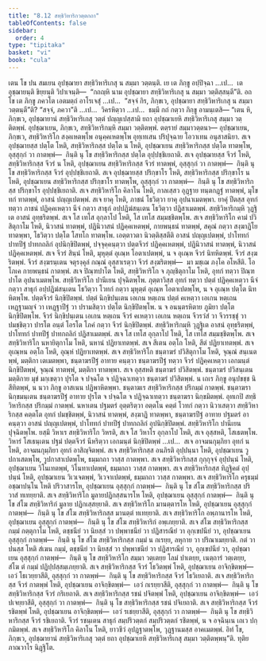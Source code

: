 ```yaml
---
title: "8.12 สทฺธิวิหาริกวตฺตกถา"
tableOfContents: false
sidebar:
  order: 4
type: "tipitaka"
basket: "vi"
book: "cula"
---
```



<DynamicBreadcrumb />

<Division number="377" book="cula">

<Paragraph number="1725" book="cula">
เตน โข ปน สมเยน อุปชฺฌายา สทฺธิวิหาริเกสุ น สมฺมา วตฺตนฺติ. เย เต ภิกฺขู อปฺปิจฺฉา …เป…  เต อุชฺฌายนฺติ ขิยฺยนฺติ วิปาเจนฺติ—  “กถญฺหิ นาม อุปชฺฌายา สทฺธิวิหาริเกสุ น สมฺมา วตฺติสฺสนฺตี”ติ. อถ โข เต ภิกฺขู ภควโต เอตมตฺถํ อาโรเจสุํ …เป…  “สจฺจํ กิร, ภิกฺขเว, อุปชฺฌายา สทฺธิวิหาริเกสุ น สมฺมา วตฺตนฺตี”ติ? “สจฺจํ, ภควา”ติ …เป…  วิครหิตฺวา …เป…  ธมฺมึ กถํ กตฺวา ภิกฺขู อามนฺเตสิ—
</Paragraph>

</Division>
<Division number="378" book="cula">

<Paragraph number="1726" book="cula">
“เตน หิ, ภิกฺขเว, อุปชฺฌายานํ สทฺธิวิหาริเกสุ วตฺตํ ปญฺญเปสฺสามิ ยถา อุปชฺฌาเยหิ สทฺธิวิหาริเกสุ สมฺมา วตฺติตพฺพํ. อุปชฺฌาเยน, ภิกฺขเว, สทฺธิวิหาริกมฺหิ สมฺมา วตฺติตพฺพํ. ตตฺรายํ สมฺมาวตฺตนา—
</Paragraph>

<Paragraph number="1727" book="cula">
อุปชฺฌาเยน, ภิกฺขเว, สทฺธิวิหาริโก สงฺคเหตพฺโพ อนุคฺคเหตพฺโพ อุทฺเทเสน ปริปุจฺฉาย โอวาเทน อนุสาสนิยา. สเจ อุปชฺฌายสฺส ปตฺโต โหติ, สทฺธิวิหาริกสฺส ปตฺโต น โหติ, อุปชฺฌาเยน สทฺธิวิหาริกสฺส ปตฺโต ทาตพฺโพ, อุสฺสุกฺกํ วา กาตพฺพํ—  กินฺติ นุ โข สทฺธิวิหาริกสฺส ปตฺโต อุปฺปชฺชิเยถาติ. สเจ อุปชฺฌายสฺส จีวรํ โหติ, สทฺธิวิหาริกสฺส จีวรํ น โหติ, อุปชฺฌาเยน สทฺธิวิหาริกสฺส จีวรํ ทาตพฺพํ, อุสฺสุกฺกํ วา กาตพฺพํ—  กินฺติ นุ โข สทฺธิวิหาริกสฺส จีวรํ อุปฺปชฺชิเยถาติ. สเจ อุปชฺฌายสฺส ปริกฺขาโร โหติ, สทฺธิวิหาริกสฺส ปริกฺขาโร น โหติ, อุปชฺฌาเยน สทฺธิวิหาริกสฺส ปริกฺขาโร ทาตพฺโพ, อุสฺสุกฺกํ วา กาตพฺพํ—  กินฺติ นุ โข สทฺธิวิหาริกสฺส ปริกฺขาโร อุปฺปชฺชิเยถาติ.
</Paragraph>

<Paragraph number="1728" book="cula">
สเจ สทฺธิวิหาริโก คิลาโน โหติ, กาลเสฺสว อุฏฺฐาย ทนฺตกฏฺฐํ ทาตพฺพํ, มุโขทกํ ทาตพฺพํ, อาสนํ ปญฺญเปตพฺพํ. สเจ ยาคุ โหติ, ภาชนํ โธวิตฺวา ยาคุ อุปนาเมตพฺพา. ยาคุํ ปีตสฺส อุทกํ ทตฺวา ภาชนํ ปฏิคฺคเหตฺวา นีจํ กตฺวา สาธุกํ อปฺปฏิฆํสนฺเตน โธวิตฺวา ปฏิสาเมตพฺพํ. สทฺธิวิหาริกมฺหิ วุฏฺฐิเต อาสนํ อุทฺธริตพฺพํ. สเจ โส เทโส อุกฺลาโป โหติ, โส เทโส สมฺมชฺชิตพฺโพ.
</Paragraph>

<Paragraph number="1729" book="cula">
สเจ สทฺธิวิหาริโก คามํ ปวิสิตุกาโม โหติ, นิวาสนํ ทาตพฺพํ, ปฏินิวาสนํ ปฏิคฺคเหตพฺพํ, กายพนฺธนํ ทาตพฺพํ, สคุณํ กตฺวา สงฺฆาฏิโย ทาตพฺพา, โธวิตฺวา ปตฺโต โสทโก ทาตพฺโพ.
</Paragraph>

<Paragraph number="1730" book="cula">
เอตฺตาวตา นิวตฺติสฺสตีติ อาสนํ ปญฺญเปตพฺพํ, ปาโททกํ ปาทปีฐํ ปาทกถลิกํ อุปนิกฺขิปิตพฺพํ, ปจฺจุคฺคนฺตฺวา ปตฺตจีวรํ ปฏิคฺคเหตพฺพํ, ปฏินิวาสนํ ทาตพฺพํ, นิวาสนํ ปฏิคฺคเหตพฺพํ. สเจ จีวรํ สินฺนํ โหติ, มุหุตฺตํ อุเณฺห โอตาเปตพฺพํ, น จ อุเณฺห จีวรํ นิทหิตพฺพํ. จีวรํ สงฺฆริตพฺพํ. จีวรํ สงฺฆรนฺเตน จตุรงฺคุลํ กณฺณํ อุสฺสาเรตฺวา จีวรํ สงฺฆริตพฺพํ—  มา มชฺเฌ ภงฺโค อโหสีติ. โอโภเค กายพนฺธนํ กาตพฺพํ.
</Paragraph>

<Paragraph number="1731" book="cula">
สเจ ปิณฺฑปาโต โหติ, สทฺธิวิหาริโก จ ภุญฺชิตุกาโม โหติ, อุทกํ ทตฺวา ปิณฺฑปาโต อุปนาเมตพฺโพ. สทฺธิวิหาริโก ปานีเยน ปุจฺฉิตพฺโพ. ภุตฺตาวิสฺส อุทกํ ทตฺวา ปตฺตํ ปฏิคฺคเหตฺวา นีจํ กตฺวา สาธุกํ อปฺปฏิฆํสนฺเตน โธวิตฺวา โวทกํ กตฺวา มุหุตฺตํ อุเณฺห โอตาเปตพฺโพ, น จ อุเณฺห ปตฺโต นิทหิตพฺโพ. ปตฺตจีวรํ นิกฺขิปิตพฺพํ. ปตฺตํ นิกฺขิปนฺเตน เอเกน หตฺเถน ปตฺตํ คเหตฺวา เอเกน หตฺเถน เหฏฺฐามญฺจํ วา เหฏฺฐาปีฐํ วา ปรามสิตฺวา ปตฺโต นิกฺขิปิตพฺโพ. น จ อนนฺตรหิตาย ภูมิยา ปตฺโต นิกฺขิปิตพฺโพ. จีวรํ นิกฺขิปนฺเตน เอเกน หตฺเถน จีวรํ คเหตฺวา เอเกน หตฺเถน จีวรวํสํ วา จีวรรชฺชุํ วา ปมชฺชิตฺวา ปารโต อนฺตํ โอรโต โภคํ กตฺวา จีวรํ นิกฺขิปิตพฺพํ. สทฺธิวิหาริกมฺหิ วุฏฺฐิเต อาสนํ อุทฺธริตพฺพํ, ปาโททกํ ปาทปีฐํ ปาทกถลิกํ ปฏิสาเมตพฺพํ. สเจ โส เทโส อุกฺลาโป โหติ, โส เทโส สมฺมชฺชิตพฺโพ.
</Paragraph>

<Paragraph number="1732" book="cula">
สเจ สทฺธิวิหาริโก นหายิตุกาโม โหติ, นหานํ ปฏิยาเทตพฺพํ. สเจ สีเตน อตฺโถ โหติ, สีตํ ปฏิยาเทตพฺพํ. สเจ อุเณฺหน อตฺโถ โหติ, อุณฺหํ ปฏิยาเทตพฺพํ.
</Paragraph>

<Paragraph number="1733" book="cula">
สเจ สทฺธิวิหาริโก ชนฺตาฆรํ ปวิสิตุกาโม โหติ, จุณฺณํ สนฺเนตพฺพํ, มตฺติกา เตเมตพฺพา, ชนฺตาฆรปีฐํ อาทาย คนฺตฺวา ชนฺตาฆรปีฐํ ทตฺวา จีวรํ ปฏิคฺคเหตฺวา เอกมนฺตํ นิกฺขิปิตพฺพํ, จุณฺณํ ทาตพฺพํ, มตฺติกา ทาตพฺพา. สเจ อุสฺสหติ ชนฺตาฆรํ ปวิสิตพฺพํ. ชนฺตาฆรํ ปวิสนฺเตน มตฺติกาย มุขํ มกฺเขตฺวา ปุรโต จ ปจฺฉโต จ ปฏิจฺฉาเทตฺวา ชนฺตาฆรํ ปวิสิตพฺพํ. น เถเร ภิกฺขู อนุปขชฺช นิสีทิตพฺพํ, น นวา ภิกฺขู อาสเนน ปฏิพาหิตพฺพา. ชนฺตาฆเร สทฺธิวิหาริกสฺส ปริกมฺมํ กาตพฺพํ. ชนฺตาฆรา นิกฺขมนฺเตน ชนฺตาฆรปีฐํ อาทาย ปุรโต จ ปจฺฉโต จ ปฏิจฺฉาเทตฺวา ชนฺตาฆรา นิกฺขมิตพฺพํ.
</Paragraph>

<Paragraph number="1734" book="cula">
อุทเกปิ สทฺธิวิหาริกสฺส ปริกมฺมํ กาตพฺพํ. นหาเตน ปฐมตรํ อุตฺตริตฺวา อตฺตโน คตฺตํ โวทกํ กตฺวา นิวาเสตฺวา สทฺธิวิหาริกสฺส คตฺตโต อุทกํ ปมชฺชิตพฺพํ, นิวาสนํ ทาตพฺพํ, สงฺฆาฏิ ทาตพฺพา, ชนฺตาฆรปีฐํ อาทาย ปฐมตรํ อาคนฺตฺวา อาสนํ ปญฺญเปตพฺพํ, ปาโททกํ ปาทปีฐํ ปาทกถลิกํ อุปนิกฺขิปิตพฺพํ. สทฺธิวิหาริโก ปานีเยน ปุจฺฉิตพฺโพ.
</Paragraph>

<Paragraph number="1735" book="cula">
ยสฺมึ วิหาเร สทฺธิวิหาริโก วิหรติ, สเจ โส วิหาโร อุกฺลาโป โหติ, สเจ อุสฺสหติ, โสเธตพฺโพ. วิหารํ โสเธนฺเตน ปฐมํ ปตฺตจีวรํ นีหริตฺวา เอกมนฺตํ นิกฺขิปิตพฺพํ …เป…  สเจ อาจมนกุมฺภิยา อุทกํ น โหติ, อาจมนกุมฺภิยา อุทกํ อาสิญฺจิตพฺพํ.
</Paragraph>

<Paragraph number="1736" book="cula">
สเจ สทฺธิวิหาริกสฺส อนภิรติ อุปฺปนฺนา โหติ, อุปชฺฌาเยน วูปกาเสตพฺโพ, วูปกาสาเปตพฺโพ, ธมฺมกถา วาสฺส กาตพฺพา. สเจ สทฺธิวิหาริกสฺส กุกฺกุจฺจํ อุปฺปนฺนํ โหติ, อุปชฺฌาเยน วิโนเทตพฺพํ, วิโนทาเปตพฺพํ, ธมฺมกถา วาสฺส กาตพฺพา. สเจ สทฺธิวิหาริกสฺส ทิฏฺฐิคตํ อุปฺปนฺนํ โหติ, อุปชฺฌาเยน วิเวเจตพฺพํ, วิเวจาเปตพฺพํ, ธมฺมกถา วาสฺส กาตพฺพา. สเจ สทฺธิวิหาริโก ครุธมฺมํ อชฺฌาปนฺโน โหติ ปริวาสารโห, อุปชฺฌาเยน อุสฺสุกฺกํ กาตพฺพํ—  กินฺติ นุ โข สํโฆ สทฺธิวิหาริกสฺส ปริวาสํ ทเทยฺยาติ. สเจ สทฺธิวิหาริโก มูลายปฏิกสฺสนารโห โหติ, อุปชฺฌาเยน อุสฺสุกฺกํ กาตพฺพํ—  กินฺติ นุ โข สํโฆ สทฺธิวิหาริกํ มูลาย ปฏิกเสฺสยฺยาติ. สเจ สทฺธิวิหาริโก มานตฺตารโห โหติ, อุปชฺฌาเยน อุสฺสุกฺกํ กาตพฺพํ—  กินฺติ นุ โข สํโฆ สทฺธิวิหาริกสฺส มานตฺตํ ทเทยฺยาติ. สเจ สทฺธิวิหาริโก อพฺภานารโห โหติ, อุปชฺฌาเยน อุสฺสุกฺกํ กาตพฺพํ—  กินฺติ นุ โข สํโฆ สทฺธิวิหาริกํ อพฺเภยฺยาติ. สเจ สํโฆ สทฺธิวิหาริกสฺส กมฺมํ กตฺตุกาโม โหติ, ตชฺชนียํ วา นิยสฺสํ วา ปพฺพาชนียํ วา ปฏิสารณียํ วา อุกฺเขปนียํ วา, อุปชฺฌาเยน อุสฺสุกฺกํ กาตพฺพํ—  กินฺติ นุ โข สํโฆ สทฺธิวิหาริกสฺส กมฺมํ น กเรยฺย, ลหุกาย วา ปริณาเมยฺยาติ. กตํ วา ปนสฺส โหติ สํเฆน กมฺมํ, ตชฺชนียํ วา นิยสฺสํ วา ปพฺพาชนียํ วา ปฏิสารณียํ วา, อุกฺเขปนียํ วา, อุปชฺฌาเยน อุสฺสุกฺกํ กาตพฺพํ—  กินฺติ นุ โข สทฺธิวิหาริโก สมฺมา วตฺเตยฺย โลมํ ปาเตยฺย, เนตฺถารํ วตฺเตยฺย, สํโฆ ตํ กมฺมํ ปฏิปฺปสฺสมฺเภยฺยาติ.
</Paragraph>

<Paragraph number="1737" book="cula">
สเจ สทฺธิวิหาริกสฺส จีวรํ โธวิตพฺพํ โหติ, อุปชฺฌาเยน อาจิกฺขิตพฺพํ—  เอวํ โธเวยฺยาสีติ, อุสฺสุกฺกํ วา กาตพฺพํ—  กินฺติ นุ โข สทฺธิวิหาริกสฺส จีวรํ โธวิเยถาติ. สเจ สทฺธิวิหาริกสฺส จีวรํ กาตพฺพํ โหติ, อุปชฺฌาเยน อาจิกฺขิตพฺพํ—  เอวํ กเรยฺยาสีติ, อุสฺสุกฺกํ วา กาตพฺพํ—  กินฺติ นุ โข สทฺธิวิหาริกสฺส จีวรํ กริเยถาติ. สเจ สทฺธิวิหาริกสฺส รชนํ ปจิตพฺพํ โหติ, อุปชฺฌาเยน อาจิกฺขิตพฺพํ—  เอวํ ปเจยฺยาสีติ, อุสฺสุกฺกํ วา กาตพฺพํ—  กินฺติ นุ โข สทฺธิวิหาริกสฺส รชนํ ปจิเยถาติ. สเจ สทฺธิวิหาริกสฺส จีวรํ รชิตพฺพํ โหติ, อุปชฺฌาเยน อาจิกฺขิตพฺพํ—  เอวํ รเชยฺยาสีติ, อุสฺสุกฺกํ วา กาตพฺพํ—  กินฺติ นุ โข สทฺธิวิหาริกสฺส จีวรํ รชิเยถาติ. จีวรํ รชนฺเตน สาธุกํ สมฺปริวตฺตกํ สมฺปริวตฺตกํ รชิตพฺพํ, น จ อจฺฉินฺเน เถเว ปกฺกมิตพฺพํ. สเจ สทฺธิวิหาริโก คิลาโน โหติ, ยาวชีวํ อุปฏฺฐาตพฺโพ, วุฏฺฐานมสฺส อาคเมตพฺพํ. อิทํ โข, ภิกฺขเว, อุปชฺฌายานํ สทฺธิวิหาริเกสุ วตฺตํ ยถา อุปชฺฌาเยหิ สทฺธิวิหาริเกสุ สมฺมา วตฺติตพฺพนฺ”ติ.

</Paragraph>
</Division>

<Paragraph number="1738" type="center" book="cula">
ทุติยภาณวาโร นิฏฺฐิโต.
</Paragraph>